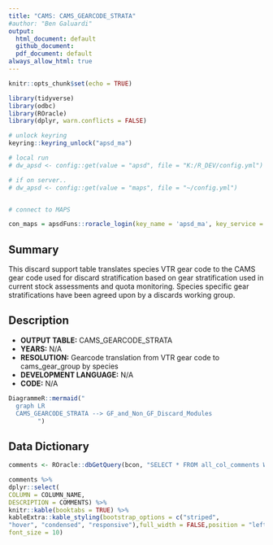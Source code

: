 ```yaml
---
title: "CAMS: CAMS_GEARCODE_STRATA"
#author: "Ben Galuardi"
output:
  html_document: default
  github_document:
  pdf_document: default
always_allow_html: true
---
```


```r
knitr::opts_chunk$set(echo = TRUE)

library(tidyverse)
library(odbc)
library(ROracle)
library(dplyr, warn.conflicts = FALSE)

# unlock keyring
keyring::keyring_unlock("apsd_ma")

# local run
# dw_apsd <- config::get(value = "apsd", file = "K:/R_DEV/config.yml")

# if on server..
# dw_apsd <- config::get(value = "maps", file = "~/config.yml")


# connect to MAPS

con_maps = apsdFuns::roracle_login(key_name = 'apsd_ma', key_service = 'maps')

```


## Summary
This discard support table translates species VTR gear code to the CAMS gear code used for discard stratification based on gear stratification used in current stock assessments and quota monitoring.  Species specific gear stratifications have been agreed upon by a discards working group.

## Description

- **OUTPUT TABLE:** CAMS_GEARCODE_STRATA
- **YEARS:** N/A
- **RESOLUTION:** Gearcode translation from VTR gear code to cams_gear_group by species
- **DEVELOPMENT LANGUAGE:** N/A
- **CODE:** N/A


```r
DiagrammeR::mermaid("
  graph LR
  CAMS_GEARCODE_STRATA --> GF_and_Non_GF_Discard_Modules
        ")
```

## Data Dictionary

```r
comments <- ROracle::dbGetQuery(bcon, "SELECT * FROM all_col_comments WHERE owner = 'MAPS' AND table_name = 'CAMS_GEARCODE_STRATA'")

comments %>%
dplyr::select(
COLUMN = COLUMN_NAME,
DESCRIPTION = COMMENTS) %>%
knitr::kable(booktabs = TRUE) %>%
kableExtra::kable_styling(bootstrap_options = c("striped", 
"hover", "condensed", "responsive"),full_width = FALSE,position = "left", fixed_thead = TRUE,
font_size = 10)
```

